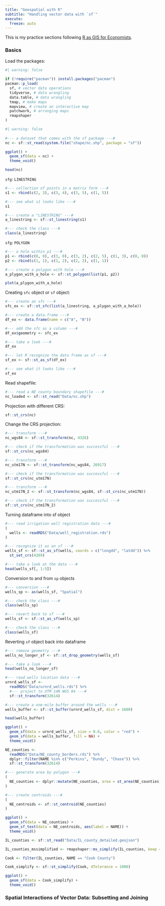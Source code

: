 ```yaml
---
title: "Geospatial with R"
subtitle: "Handling vector data with `sf`"
execute:
  freeze: auto
---
```


This is my practice sections following [R as GIS for Economists](https://tmieno2.github.io/R-as-GIS-for-Economists-Quarto/).

### Basics

Load the packages:
```r
#| warning: false
 
if (!require("pacman")) install.packages("pacman")
pacman::p_load(
  sf, # vector data operations
  tidyverse, # data wrangling
  data.table, # data wrangling
  tmap, # make maps
  mapview, # create an interactive map
  patchwork, # arranging maps
  rmapshaper
)

```

```r
#| warning: false
 
#--- a dataset that comes with the sf package ---#
nc <- sf::st_read(system.file("shape/nc.shp", package = "sf"))

ggplot() +
  geom_sf(data = nc) +
  theme_void()
```

```r

head(nc)

```

`sfg`: `LINESTRING`

```r
#--- collection of points in a matrix form ---#
s1 <- rbind(c(2, 3), c(3, 4), c(3, 5), c(1, 5))

#--- see what s1 looks like ---#
s1

#--- create a "LINESTRING" ---#
a_linestring <- sf::st_linestring(s1)

#--- check the class ---#
class(a_linestring)

```

`sfg`: `POLYGON`

```r
#--- a hole within p1 ---#
p1 <- rbind(c(0, 0), c(3, 0), c(3, 2), c(2, 5), c(1, 3), c(0, 0))
p2 <- rbind(c(1, 1), c(1, 2), c(2, 2), c(1, 1))

#--- create a polygon with hole ---#
a_plygon_with_a_hole <- sf::st_polygon(list(p1, p2))

plot(a_plygon_with_a_hole)

```

Creating `sfc` object or `sf` object:

```r

#--- create an sfc ---#
sfc_ex <- sf::st_sfc(list(a_linestring, a_plygon_with_a_hole))

#--- create a data.frame ---#
df_ex <- data.frame(name = c("A", "B"))

#--- add the sfc as a column ---#
df_ex$geometry <- sfc_ex

#--- take a look ---#
df_ex
```

```r

#--- let R recognize the data frame as sf ---#
sf_ex <- sf::st_as_sf(df_ex)

#--- see what it looks like ---#
sf_ex
```

Read shapefile:

```r
#--- read a NE county boundary shapefile ---#
nc_loaded <- sf::st_read("Data/nc.shp")

```

Projection with different CRS:

```r
sf::st_crs(nc)

```

Change the CRS projection:

```r
#--- transform ---#
nc_wgs84 <- sf::st_transform(nc, 4326)

#--- check if the transformation was successful ---#
sf::st_crs(nc_wgs84)

#--- transform ---#
nc_utm17N <- sf::st_transform(nc_wgs84, 26917)

#--- check if the transformation was successful ---#
sf::st_crs(nc_utm17N)

```

```r
#--- transform ---#
nc_utm17N_2 <- sf::st_transform(nc_wgs84, sf::st_crs(nc_utm17N))

#--- check if the transformation was successful ---#
sf::st_crs(nc_utm17N_2)

```

Turning dataframe into sf object

```r
#--- read irrigation well registration data ---#
(
  wells <- readRDS("Data/well_registration.rds")
)

```

```r
#--- recognize it as an sf ---#
wells_sf <- sf::st_as_sf(wells, coords = c("longdd", "latdd")) %>% 
  st_set_crs(4269)

#--- take a look at the data ---#
head(wells_sf[, 1:5])

```

Conversion to and from `sp` objects

```r
#--- conversion ---#
wells_sp <- as(wells_sf, "Spatial")

#--- check the class ---#
class(wells_sp)

#--- revert back to sf ---#
wells_sf <- sf::st_as_sf(wells_sp)

#--- check the class ---#
class(wells_sf)
```

Reverting `sf` object back into dataframe

```r
#--- remove geometry ---#
wells_no_longer_sf <- sf::st_drop_geometry(wells_sf)

#--- take a look ---#
head(wells_no_longer_sf)

```

```r
#--- read wells location data ---#
urnrd_wells_sf <-
  readRDS("Data/urnrd_wells.rds") %>%
  #--- project to UTM 14N WGS 84 ---#
  sf::st_transform(32614)

#--- create a one-mile buffer around the wells ---#
wells_buffer <- sf::st_buffer(urnrd_wells_sf, dist = 1600)

head(wells_buffer)

ggplot() +
  geom_sf(data = urnrd_wells_sf, size = 0.6, color = "red") +
  geom_sf(data = wells_buffer, fill = NA) +
  theme_void()

```

```r
NE_counties <-
  readRDS("Data/NE_county_borders.rds") %>%
  dplyr::filter(NAME %in% c("Perkins", "Dundy", "Chase")) %>%
  sf::st_transform(32614)

#--- generate area by polygon ---#
(
  NE_counties <- dplyr::mutate(NE_counties, area = st_area(NE_counties))
)

```

```r
#--- create centroids ---#
(
  NE_centroids <- sf::st_centroid(NE_counties)
)

ggplot() +
  geom_sf(data = NE_counties) +
  geom_sf_text(data = NE_centroids, aes(label = NAME)) +
  theme_void()

```

```r
IL_counties <- sf::st_read("Data/IL_county_detailed.geojson")

IL_counties_mssimplified <- rmapshaper::ms_simplify(IL_counties, keep = 0.01)

Cook <- filter(IL_counties, NAME == "Cook County")

Cook_simplify <- sf::st_simplify(Cook, dTolerance = 1000)

ggplot() +
  geom_sf(data = Cook_simplify) +
  theme_void()

```

### Spatial Interactions of Vector Data: Subsetting and Joining